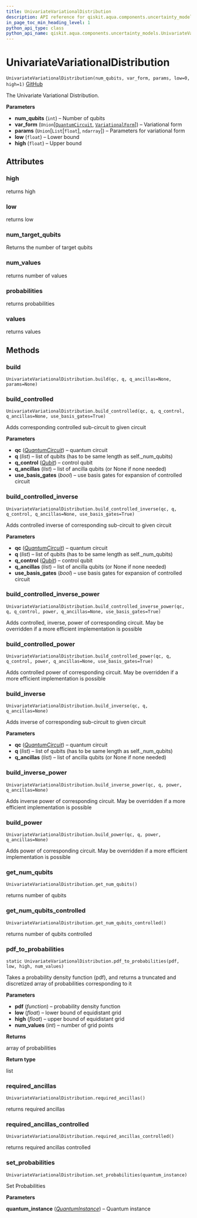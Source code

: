 ```yaml
---
title: UnivariateVariationalDistribution
description: API reference for qiskit.aqua.components.uncertainty_models.UnivariateVariationalDistribution
in_page_toc_min_heading_level: 1
python_api_type: class
python_api_name: qiskit.aqua.components.uncertainty_models.UnivariateVariationalDistribution
---
```


# UnivariateVariationalDistribution

<span id="qiskit.aqua.components.uncertainty_models.UnivariateVariationalDistribution" />

`UnivariateVariationalDistribution(num_qubits, var_form, params, low=0, high=1)` [GitHub](https://github.com/qiskit-community/qiskit-aqua/tree/stable/0.7/qiskit/aqua/components/uncertainty_models/univariate_variational_distribution.py "view source code")

The Univariate Variational Distribution.

**Parameters**

*   **num\_qubits** (`int`) – Number of qubits
*   **var\_form** (`Union`\[[`QuantumCircuit`](qiskit.circuit.QuantumCircuit "qiskit.circuit.quantumcircuit.QuantumCircuit"), [`VariationalForm`](qiskit.aqua.components.variational_forms.VariationalForm "qiskit.aqua.components.variational_forms.variational_form.VariationalForm")]) – Variational form
*   **params** (`Union`\[`List`\[`float`], `ndarray`]) – Parameters for variational form
*   **low** (`float`) – Lower bound
*   **high** (`float`) – Upper bound

## Attributes

### high

returns high

### low

returns low

### num\_target\_qubits

Returns the number of target qubits

### num\_values

returns number of values

### probabilities

returns probabilities

### values

returns values

## Methods

### build

<span id="qiskit.aqua.components.uncertainty_models.UnivariateVariationalDistribution.build" />

`UnivariateVariationalDistribution.build(qc, q, q_ancillas=None, params=None)`

### build\_controlled

<span id="qiskit.aqua.components.uncertainty_models.UnivariateVariationalDistribution.build_controlled" />

`UnivariateVariationalDistribution.build_controlled(qc, q, q_control, q_ancillas=None, use_basis_gates=True)`

Adds corresponding controlled sub-circuit to given circuit

**Parameters**

*   **qc** ([*QuantumCircuit*](qiskit.circuit.QuantumCircuit "qiskit.circuit.QuantumCircuit")) – quantum circuit
*   **q** (*list*) – list of qubits (has to be same length as self.\_num\_qubits)
*   **q\_control** ([*Qubit*](qiskit.circuit.Qubit "qiskit.circuit.Qubit")) – control qubit
*   **q\_ancillas** (*list*) – list of ancilla qubits (or None if none needed)
*   **use\_basis\_gates** (*bool*) – use basis gates for expansion of controlled circuit

### build\_controlled\_inverse

<span id="qiskit.aqua.components.uncertainty_models.UnivariateVariationalDistribution.build_controlled_inverse" />

`UnivariateVariationalDistribution.build_controlled_inverse(qc, q, q_control, q_ancillas=None, use_basis_gates=True)`

Adds controlled inverse of corresponding sub-circuit to given circuit

**Parameters**

*   **qc** ([*QuantumCircuit*](qiskit.circuit.QuantumCircuit "qiskit.circuit.QuantumCircuit")) – quantum circuit
*   **q** (*list*) – list of qubits (has to be same length as self.\_num\_qubits)
*   **q\_control** ([*Qubit*](qiskit.circuit.Qubit "qiskit.circuit.Qubit")) – control qubit
*   **q\_ancillas** (*list*) – list of ancilla qubits (or None if none needed)
*   **use\_basis\_gates** (*bool*) – use basis gates for expansion of controlled circuit

### build\_controlled\_inverse\_power

<span id="qiskit.aqua.components.uncertainty_models.UnivariateVariationalDistribution.build_controlled_inverse_power" />

`UnivariateVariationalDistribution.build_controlled_inverse_power(qc, q, q_control, power, q_ancillas=None, use_basis_gates=True)`

Adds controlled, inverse, power of corresponding circuit. May be overridden if a more efficient implementation is possible

### build\_controlled\_power

<span id="qiskit.aqua.components.uncertainty_models.UnivariateVariationalDistribution.build_controlled_power" />

`UnivariateVariationalDistribution.build_controlled_power(qc, q, q_control, power, q_ancillas=None, use_basis_gates=True)`

Adds controlled power of corresponding circuit. May be overridden if a more efficient implementation is possible

### build\_inverse

<span id="qiskit.aqua.components.uncertainty_models.UnivariateVariationalDistribution.build_inverse" />

`UnivariateVariationalDistribution.build_inverse(qc, q, q_ancillas=None)`

Adds inverse of corresponding sub-circuit to given circuit

**Parameters**

*   **qc** ([*QuantumCircuit*](qiskit.circuit.QuantumCircuit "qiskit.circuit.QuantumCircuit")) – quantum circuit
*   **q** (*list*) – list of qubits (has to be same length as self.\_num\_qubits)
*   **q\_ancillas** (*list*) – list of ancilla qubits (or None if none needed)

### build\_inverse\_power

<span id="qiskit.aqua.components.uncertainty_models.UnivariateVariationalDistribution.build_inverse_power" />

`UnivariateVariationalDistribution.build_inverse_power(qc, q, power, q_ancillas=None)`

Adds inverse power of corresponding circuit. May be overridden if a more efficient implementation is possible

### build\_power

<span id="qiskit.aqua.components.uncertainty_models.UnivariateVariationalDistribution.build_power" />

`UnivariateVariationalDistribution.build_power(qc, q, power, q_ancillas=None)`

Adds power of corresponding circuit. May be overridden if a more efficient implementation is possible

### get\_num\_qubits

<span id="qiskit.aqua.components.uncertainty_models.UnivariateVariationalDistribution.get_num_qubits" />

`UnivariateVariationalDistribution.get_num_qubits()`

returns number of qubits

### get\_num\_qubits\_controlled

<span id="qiskit.aqua.components.uncertainty_models.UnivariateVariationalDistribution.get_num_qubits_controlled" />

`UnivariateVariationalDistribution.get_num_qubits_controlled()`

returns number of qubits controlled

### pdf\_to\_probabilities

<span id="qiskit.aqua.components.uncertainty_models.UnivariateVariationalDistribution.pdf_to_probabilities" />

`static UnivariateVariationalDistribution.pdf_to_probabilities(pdf, low, high, num_values)`

Takes a probability density function (pdf), and returns a truncated and discretized array of probabilities corresponding to it

**Parameters**

*   **pdf** (*function*) – probability density function
*   **low** (*float*) – lower bound of equidistant grid
*   **high** (*float*) – upper bound of equidistant grid
*   **num\_values** (*int*) – number of grid points

**Returns**

array of probabilities

**Return type**

list

### required\_ancillas

<span id="qiskit.aqua.components.uncertainty_models.UnivariateVariationalDistribution.required_ancillas" />

`UnivariateVariationalDistribution.required_ancillas()`

returns required ancillas

### required\_ancillas\_controlled

<span id="qiskit.aqua.components.uncertainty_models.UnivariateVariationalDistribution.required_ancillas_controlled" />

`UnivariateVariationalDistribution.required_ancillas_controlled()`

returns required ancillas controlled

### set\_probabilities

<span id="qiskit.aqua.components.uncertainty_models.UnivariateVariationalDistribution.set_probabilities" />

`UnivariateVariationalDistribution.set_probabilities(quantum_instance)`

Set Probabilities

**Parameters**

**quantum\_instance** ([*QuantumInstance*](qiskit.aqua.QuantumInstance "qiskit.aqua.QuantumInstance")) – Quantum instance

